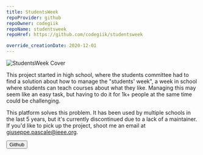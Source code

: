 ```yaml
---
title: StudentsWeek
repoProvider: github
repoOwner: codegiik
repoName: studentsweek
repoHref: https://github.com/codegiik/studentsweek

override_creationDate: 2020-12-01
---
```



<Image
  src="/contents/students-week/cover.png"
  alt="StudentsWeek Cover"
  fullWidth={true}
/>

This project started in high school, where the students committee had to find a solution about how to manage the
"students' week", a week in school where students can teach courses about what they like. Managing this may seem
like an easy task, but having to do it for 1k+ people at the same time could be challenging.

This platform solves this problem. It has been used by multiple schools in the last 5 years, but it's currently
discontinued due to a lack of a maintainer. If you'd like to pick up the project, shoot me an email at
[giuseppe.pascale@ieee.org](mailto:giuseppe.pascale@ieee.org).

<Button type="primary" href="https://github.com/codegiik/studentsweek">
  Github
  <Icon name="mdi:github" />
</Button>
